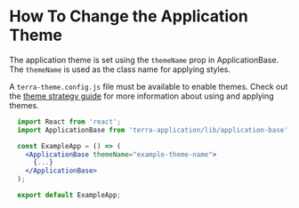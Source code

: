 # How To Change the Application Theme

The application theme is set using the `themeName` prop in ApplicationBase. The `themeName` is used as the class name for applying styles.

A `terra-theme.config.js` file must be available to enable themes. Check out the [theme strategy guide](/guides/terra-application/theme-strategy) for more information about using and applying themes.

```jsx
  import React from 'react';
  import ApplicationBase from 'terra-application/lib/application-base';

  const ExampleApp = () => (
    <ApplicationBase themeName="example-theme-name">
      {...}
    </ApplicationBase>
  );

  export default ExampleApp;
```
